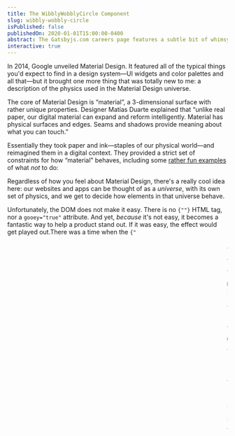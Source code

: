 ```yaml
---
title: The WibblyWobblyCircle Component
slug: wibbly-wobbly-circle
isPublished: false
publishedOn: 2020-01-01T15:00:00-0400
abstract: The Gatsbyjs.com careers page features a subtle bit of whimsy—a gelatinous bubble floating gently on the wind. This post looks at how it's made, with React, bezier curves, and trigonometry ✨
interactive: true
---
```




In 2014, Google unveiled Material Design. It featured all of the typical things you'd expect to find in a design system—UI widgets and color palettes and all that—but it brought one more thing that was totally new to me: a description of the physics used in the Material Design universe.

The core of Material Design is “material”, a 3-dimensional surface with rather unique properties. Designer Matías Duarte explained that “unlike real paper, our digital material can expand and reform intelligently. Material has physical surfaces and edges. Seams and shadows provide meaning about what you can touch.”

Essentially they took paper and ink—staples of our physical world—and reimagined them in a digital context. They provided a strict set of constraints for how “material” behaves, including some [rather fun examples](https://material.io/design/environment/surfaces.html#properties) of what _not_ to do:


<MaterialVideos />

Regardless of how you feel about Material Design, there's a really cool idea here: our websites and apps can be thought of as a _universe_, with its own set of physics, and we get to decide how elements in that universe behave.

<p>
  Unfortunately, the DOM does not make it easy. There is no <code>{"<smoke />"}</code> HTML tag, nor a <code>gooey="true"</code> attribute. And yet, <Em>because</Em> it's not easy, it becomes a fantastic way to help a product stand out. If it was easy, the effect would get played out.<Asterisk>There was a time when the <code>{"<marquee>"}</code> tag was a staple of most websites!</Asterisk>
</p>

Today, I'd like to look at one such surprisingly-tricky effect we can use to liven up the stuff we build. I used it recently when working on a refresh of the [Gatsby careers page](https://www.gatsbyjs.com/careers/) (we're hiring!).

The design called for big chunks of colourful geometry sprinkled around the page—a square here, a circle there. These are nice touches, since they help liven up an information-dense page. But they also felt a little static and lifeless to me.

Tools like Figma and Sketch produce flat, motionless mockups. When we implement them, it's so easy for the _universes_ we create to inherit those properties; it's as if someone laminated all the items on the page, every item stuck down. Often this is fine, since most websites exist to convey information, not to dazzle its visitors with unnecessary motion. But subtle touches can go a long way towards making pages feel organic.

<p>
  My solution was to add some wobble to the circles. Without further ado, I present: The <code>WibblyWobblyCircle</code> component:<Asterisk>When you build something, you can name it whatever ridiculous thing you want. I don't make the rules.</Asterisk>
</p>

<Demo
  includeResetButton
  id="wibbly-wobbly-circle-intro"
  initialValues={{
    intensity: 1,
    tension: 7,
    friction: 2,
  }}
  controls={(values, updateValue) => (
    <>
      <SliderControl
        id="intensity"
        label="Intensity"
        min={0}
        max={3.5}
        step={0.01}
        value={values.intensity}
        updateValue={updateValue}
      />
      <SliderControl
        id="tension"
        label="Tension"
        min={1}
        max={300}
        step={1}
        value={values.tension}
        updateValue={updateValue}
      />
      <SliderControl
        id="friction"
        label="Friction"
        min={0.1}
        max={20}
        step={0.1}
        value={values.friction}
        updateValue={updateValue}
      />
    </>
  )}
>
  {(props) => {
    return (
      <WibblyWobblyCircle size={250} {...props} />
    )
  }}
</Demo>

The trick behind this effect is bézier curves. If you haven't already read it, my [previous post on bézier curves](/posts/dynamic-bezier-curves/) should be a great primer!

While the shape shown _looks_ like a circle, it's actually a shape made up of 4 quadratic bézier curves. This is mathematically not a circle, but it's _so close_ that it works for our purposes:

<CircleBezier />

Try dragging one of the control points, the smaller outlined circles. And try dragging one of the larger solid ones. Two things should become apparent:

- With the right manipulation, we could achieve something pretty gelatinous!
- It's very easy to get accidental 'cricks' in the circle, sharp corners and weird deformations, like this:


<img src={notAllowedSrc} hideBorder alt="The handles are manipulated so that it forms a sort of infinity-loop, an '8'. This is not how a gelatinous ball should behave!" style={{ maxWidth: 400, margin: 'auto' }}  />

I wanted our gelatinous balls to behave correctly: no cricks, creases, cracks, crannies, or crevices. Thankfully, trigonometry is our friend here!

### Cousin points

Let's say I 


TODO: Playground at the end with "ludicrous mode"
